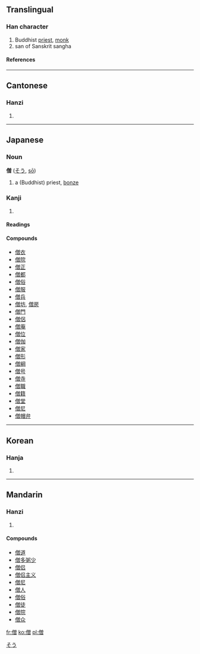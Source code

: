 ==Translingual==
===Han character===
{{Han char|rn=9|rad=人|as=12|sn=14|four=2826<sub>6</sub>|canj=人金田日 (OCWA)}}
# Buddhist [[priest]], [[monk]]
# san of Sanskrit sangha
====References====
{{Han ref|kx=0117.140|dkj=01076|dj=0248.200|hdz=10222.010|uh=50E7|ud=20711|bh=B9AC|bd=47532}}
----
==Cantonese==
===Hanzi===
{{yue-hanzi|jyut=|y=jang1, sang1}}
# {{defn|Cantonese}}
----
== Japanese ==


===Noun===
[[Category:Japanese nouns|そう]]
'''僧''' ([[そう]], [[sō]])
#a (Buddhist) priest, [[bonze]]


===Kanji===
{{ja-kanji|grade=|rs=人12}}
# {{defn|Japanese}} <!-- line may be deleted if/when POS headers are added --> 
====Readings====
{{ja-readings|on=[[そう]] ([[sō]])|kun=[[ぼうず]] ([[bōzu]])}}
====Compounds====
*[[僧衣]]
*[[僧院]]
*[[僧正]]
*[[僧都]]
*[[僧俗]]
*[[僧服]]
*[[僧兵]]
*[[僧坊]], [[僧房]]
*[[僧門]]
*[[僧侶]]
*[[僧庵]]
*[[僧位]]
*[[僧伽]]
*[[僧家]]
*[[僧形]]
*[[僧綱]]
*[[僧号]]
*[[僧寺]]
*[[僧職]]
*[[僧籍]]
*[[僧堂]]
*[[僧尼]]
*[[僧帽弁]]
----
==Korean==
===Hanja===
{{ko-hanja|hangeul=[[승]]|rv=seung|mr=sŭng}}
# {{defn|Korean}}
----
==Mandarin==
===Hanzi===
{{cmn-hanzi|pin=[[sēng]] (seng1)|wg=seng<sup>1</sup>}}
# {{defn|Mandarin}}

====Compounds====
*[[僧道]]
*[[僧多粥少]]
*[[僧侣]]
*[[僧侣主义]]
*[[僧尼]]
*[[僧人]]
*[[僧俗]]
*[[僧徒]]
*[[僧院]]
*[[僧众]]

[[fr:僧]]
[[ko:僧]]
[[pl:僧]]